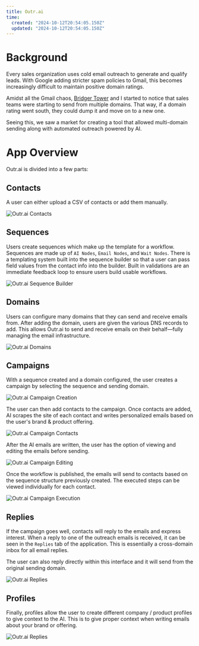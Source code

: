 ```yaml
---
title: Outr.ai
time:
  created: "2024-10-12T20:54:05.150Z"
  updated: "2024-10-12T20:54:05.150Z"
---
```


# Background

Every sales organization uses cold email outreach to generate and qualify leads. With Google adding stricter spam policies to Gmail, this becomes increasingly difficult to maintain positive domain ratings. 

Amidst all the Gmail chaos, [Bridger Tower](https://bridger.to) and I started to notice that sales teams were starting to send from multiple domains. That way, if a domain rating went south, they could dump it and move on to a new one.

Seeing this, we saw a market for creating a tool that allowed multi-domain sending along with automated outreach powered by AI.

# App Overview

Outr.ai is divided into a few parts:

## Contacts

A user can either upload a CSV of contacts or add them manually. 

![Outr.ai Contacts](https://cameron-portfolio.s3.us-west-2.amazonaws.com/outr/contacts.png)

## Sequences

Users create sequences which make up the template for a workflow. Sequences are made up of `AI Nodes`, `Email Nodes`, and `Wait Nodes`. There is a templating system built into the sequence builder so that a user can pass field values from the contact info into the builder. Built in validations are an immediate feedback loop to ensure users build usable workflows. 

![Outr.ai Sequence Builder](https://cameron-portfolio.s3.us-west-2.amazonaws.com/outr/sequence-builder.png)

## Domains

Users can configure many domains that they can send and receive emails from. After adding the domain, users are given the various DNS records to add. This allows Outr.ai to send and receive emails on their behalf—fully managing the email infrastructure.

![Outr.ai Domains](https://cameron-portfolio.s3.us-west-2.amazonaws.com/outr/domains.png)

## Campaigns

With a sequence created and a domain configured, the user creates a campaign by selecting the sequence and sending domain.

![Outr.ai Campaign Creation](https://cameron-portfolio.s3.us-west-2.amazonaws.com/outr/campaign-1.png)

The user can then add contacts to the campaign. Once contacts are added, AI scrapes the site of each contact and writes personalized emails based on the user's brand & product offering.

![Outr.ai Campaign Contacts](https://cameron-portfolio.s3.us-west-2.amazonaws.com/outr/campaign-2.png)

After the AI emails are written, the user has the option of viewing and editing the emails before sending. 

![Outr.ai Campaign Editing](https://cameron-portfolio.s3.us-west-2.amazonaws.com/outr/campaign-3.png)

Once the workflow is published, the emails will send to contacts based on the sequence structure previously created. The executed steps can be viewed individually for each contact.

![Outr.ai Campaign Execution](https://cameron-portfolio.s3.us-west-2.amazonaws.com/outr/campaign-4.png)

## Replies

If the campaign goes well, contacts will reply to the emails and express interest. When a reply to one of the outreach emails is received, it can be seen in the `Replies` tab of the application. This is essentially a cross-domain inbox for all email replies.

The user can also reply directly within this interface and it will send from the original sending domain.

![Outr.ai Replies](https://cameron-portfolio.s3.us-west-2.amazonaws.com/outr/replies.png)

## Profiles

Finally, profiles allow the user to create different company / product profiles to give context to the AI. This is to give proper context when writing emails about your brand or offering. 

![Outr.ai Replies](https://cameron-portfolio.s3.us-west-2.amazonaws.com/outr/profiles.png)




